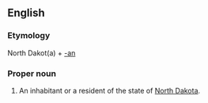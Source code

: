 ==English==

===Etymology===
North Dakot(a) + [[-an]]

===Proper noun===
{{en-proper noun|sg=[[North]] [[Dakotan]]|North Dakotans}}

# An inhabitant or a resident of the state of [[North Dakota]].
